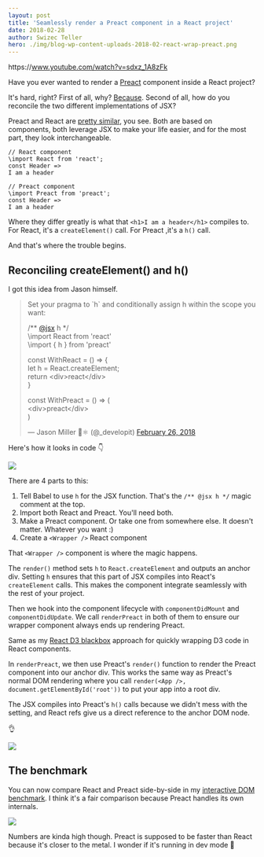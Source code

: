```yaml
---
layout: post
title: 'Seamlessly render a Preact component in a React project'
date: 2018-02-28
author: Swizec Teller
hero: ./img/blog-wp-content-uploads-2018-02-react-wrap-preact.png
---
```

https&#x3A;//www.youtube.com/watch?v=sdxz_1A8zFk



Have you ever wanted to render a [Preact](https://preactjs.com/) component inside a React project?



It's hard, right? First of all, why? [Because](https://swizec.com/blog/building-interactive-dom-benchmark-preliminary-results/swizec/8219). Second of all, how do you reconcile the two different implementations of JSX?



Preact and React are [pretty similar](https://github.com/developit/preact/wiki/Differences-to-React), you see. Both are based on components, both leverage JSX to make your life easier, and for the most part, they look interchangeable.



```
// React component
\import React from 'react';
const Header => 
I am a header
```



```
// Preact component
\import Preact from 'preact';
const Header => 
I am a header
```



Where they differ greatly is what that `<h1>I am a header</h1>` compiles to. For React, it's a `createElement()` call. For Preact ,it's a `h()` call.



And that's where the trouble begins.



## Reconciling createElement() and h()



I got this idea from Jason himself.



> Set your pragma to \`h\` and conditionally assign h within the scope you want:  
>   
> /\*\* [@jsx](https://twitter.com/jsx?ref_src=twsrc%5Etfw) h \*/  
> \\import React from 'react'  
> \\import { h } from 'preact'  
>   
> const WithReact = () => {  
> let h = React.createElement;  
> return &lt;div>react&lt;/div>  
> }  
>   
> const WithPreact = () => (  
> &lt;div>preact&lt;/div>  
> )
>
> — Jason Miller 🦊⚛ (@\_developit) [February 26, 2018](https://twitter.com/_developit/status/968143181694033921?ref_src=twsrc%5Etfw)



Here's how it looks in code 👇



![](./img/blog-wp-content-uploads-2018-02-react-wrap-preact.png)



There are 4 parts to this:



1. Tell Babel to use `h` for the JSX function. That's the `/** @jsx h */` magic comment at the top.
2. Import both React and Preact. You'll need both.
3. Make a Preact component. Or take one from somewhere else. It doesn't matter. Whatever you want :)
4. Create a `<Wrapper />` React component



That `<Wrapper />` component is where the magic happens.



The `render()` method sets `h` to `React.createElement` and outputs an anchor div. Setting `h` ensures that this part of JSX compiles into React's `createElement` calls. This makes the component integrate seamlessly with the rest of your project.



Then we hook into the component lifecycle with `componentDidMount` and `componentDidUpdate`. We call `renderPreact` in both of them to ensure our wrapper component always ends up rendering Preact.



Same as my [React D3 blackbox](https://swizec.com/blog/translate-random-d3-example-react/swizec/7765) approach for quickly wrapping D3 code in React components.



In `renderPreact`, we then use Preact's `render()` function to render the Preact component into our anchor div. This works the same way as Preact's normal DOM rendering where you call `render(<App />, document.getElementById('root'))` to put your app into a root div.



The JSX compiles into Preact's `h()` calls because we didn't mess with the setting, and React refs give us a direct reference to the anchor DOM node.



👌



![](./img/media-r0tGmQTClFyms-giphy.gif)



## The benchmark



You can now compare React and Preact side-by-side in my [interactive DOM benchmark](https://dom-benchmark.now.sh/). I think it's a fair comparison because Preact handles its own internals.



![](./img/blog-wp-content-uploads-2018-02-preact-dom.gif)



Numbers are kinda high though. Preact is supposed to be faster than React because it's closer to the metal. I wonder if it's running in dev mode 🤔